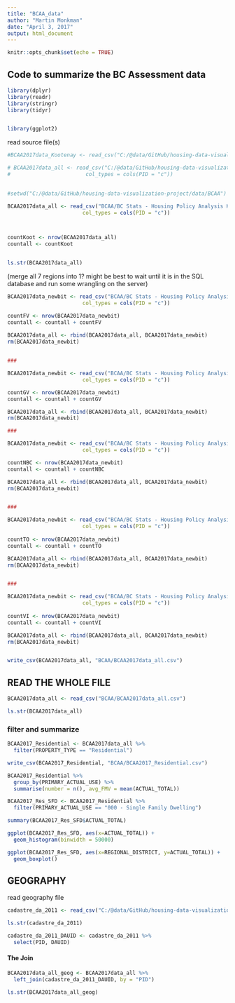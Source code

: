 ```yaml
---
title: "BCAA_data"
author: "Martin Monkman"
date: "April 3, 2017"
output: html_document
---
```


```r
knitr::opts_chunk$set(echo = TRUE)
```

## Code to summarize the BC Assessment data



```r
library(dplyr)
library(readr)
library(stringr)
library(tidyr)


library(ggplot2)


```


read source file(s) 

```r


#BCAA2017data_Kootenay <- read_csv("C:/@data/GitHub/housing-data-visualization-project/data/BCAA/BC Stats - Housing Policy Analysis Kootenay Columbia.csv")

# BCAA2017data_all <- read_csv("C:/@data/GitHub/housing-data-visualization-project/data/BCAA/BC Stats - Housing Policy Analysis Kootenay Columbia.csv", 
#                        col_types = cols(PID = "c"))
                                  

#setwd("C:/@data/GitHub/housing-data-visualization-project/data/BCAA")

BCAA2017data_all <- read_csv("BCAA/BC Stats - Housing Policy Analysis Kootenay Columbia.csv", 
                        col_types = cols(PID = "c"))



countKoot <- nrow(BCAA2017data_all)
countall <- countKoot


ls.str(BCAA2017data_all)


```


(merge all 7 regions into 1? might be best to wait until it is in the SQL database and run some wrangling on the server)


```r


BCAA2017data_newbit <- read_csv("BCAA/BC Stats - Housing Policy Analysis Fraser Valley.csv", 
                        col_types = cols(PID = "c"))

countFV <- nrow(BCAA2017data_newbit)
countall <- countall + countFV
                                  
BCAA2017data_all <- rbind(BCAA2017data_all, BCAA2017data_newbit)
rm(BCAA2017data_newbit)


###

BCAA2017data_newbit <- read_csv("BCAA/BC Stats - Housing Policy Analysis Greater Vancouver.csv", 
                        col_types = cols(PID = "c"))

countGV <- nrow(BCAA2017data_newbit)
countall <- countall + countGV

BCAA2017data_all <- rbind(BCAA2017data_all, BCAA2017data_newbit)
rm(BCAA2017data_newbit)

###

BCAA2017data_newbit <- read_csv("BCAA/BC Stats - Housing Policy Analysis Northern BC.csv", 
                        col_types = cols(PID = "c"))

countNBC <- nrow(BCAA2017data_newbit)
countall <- countall + countNBC

BCAA2017data_all <- rbind(BCAA2017data_all, BCAA2017data_newbit)
rm(BCAA2017data_newbit)


### 

BCAA2017data_newbit <- read_csv("BCAA/BC Stats - Housing Policy Analysis Thompson Okanagan.csv", 
                        col_types = cols(PID = "c"))
                                  
countTO <- nrow(BCAA2017data_newbit)
countall <- countall + countTO

BCAA2017data_all <- rbind(BCAA2017data_all, BCAA2017data_newbit)
rm(BCAA2017data_newbit)


### 

BCAA2017data_newbit <- read_csv("BCAA/BC Stats - Housing Policy Analysis Vancouver Island.csv", 
                        col_types = cols(PID = "c"))
                                  
countVI <- nrow(BCAA2017data_newbit)
countall <- countall + countVI

BCAA2017data_all <- rbind(BCAA2017data_all, BCAA2017data_newbit)
rm(BCAA2017data_newbit)


write_csv(BCAA2017data_all, "BCAA/BCAA2017data_all.csv")

```


## READ THE WHOLE FILE

```r

BCAA2017data_all <- read_csv("BCAA/BCAA2017data_all.csv")

ls.str(BCAA2017data_all)

```



### filter and summarize

```r

BCAA2017_Residential <- BCAA2017data_all %>%
  filter(PROPERTY_TYPE == "Residential") 

write_csv(BCAA2017_Residential, "BCAA/BCAA2017_Residential.csv")

BCAA2017_Residential %>%
  group_by(PRIMARY_ACTUAL_USE) %>%
  summarise(number = n(), avg_FMV = mean(ACTUAL_TOTAL))

BCAA2017_Res_SFD <- BCAA2017_Residential %>%
  filter(PRIMARY_ACTUAL_USE == "000 - Single Family Dwelling")

summary(BCAA2017_Res_SFD$ACTUAL_TOTAL)

ggplot(BCAA2017_Res_SFD, aes(x=ACTUAL_TOTAL)) +
  geom_histogram(binwidth = 50000)

ggplot(BCAA2017_Res_SFD, aes(x=REGIONAL_DISTRICT, y=ACTUAL_TOTAL)) +
  geom_boxplot()


```










## GEOGRAPHY


read geography file

```r

cadastre_da_2011 <- read_csv("C:/@data/GitHub/housing-data-visualization-project/data/geography/cadastre_da_2011.csv")

ls.str(cadastre_da_2011)

cadastre_da_2011_DAUID <- cadastre_da_2011 %>%
  select(PID, DAUID)

```



#### The Join


```r

BCAA2017data_all_geog <- BCAA2017data_all %>% 
  left_join(cadastre_da_2011_DAUID, by = "PID")

ls.str(BCAA2017data_all_geog)


```



